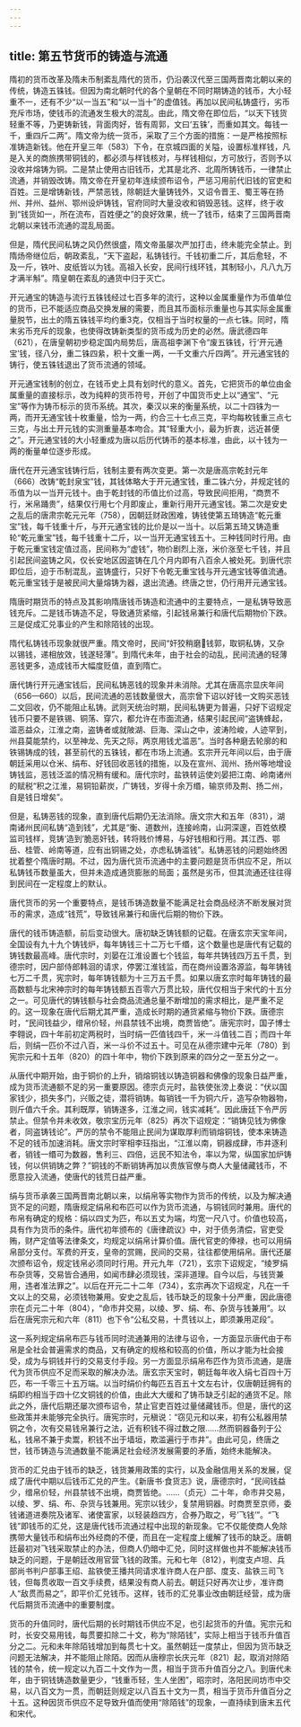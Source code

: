 ```yaml
---
---
---
```

title: 第五节货币的铸造与流通
---





隋初的货币改革及隋未币制紊乱隋代的货币，仍沿袭汉代至三国两晋南北朝以来的传统，铸造五铢钱。但因为南北朝时代的各个皇朝在不同时期铸造的钱币，大小轻重不一，还有不少“以一当五”和“以一当十”的虚值钱。再加以民间私铸盛行，劣币充斥市场，使钱币的流通发生极大的混乱。由此，隋文帝在即位后，“以天下钱货轻重不等，乃更铸新钱，背面肉好，皆有周郭，文曰‘五铢’，而重如其文。每钱一千，重四斤二两”。隋文帝为统一货币，采取了三个方面的措施：一是严格按照标准铸造新钱。他在开皇三年（583）下令，在京城四面的关隘，设置标准样钱，凡是入关的商旅携带铜钱的，都必须与样钱核对，与样钱相似，方可放行，否则予以没收并熔铸为铜。二是禁止使用古旧钱币，尤其是北齐、北周所铸钱币，一律禁止流通，并销毁改铸。隋文帝在开皇初年连续颁布诏令，严惩习用前代旧钱的官吏和百姓。三是增铸新钱，严禁恶钱，除朝廷大量铸钱外，又诏令晋王、蜀王等在扬州、并州、益州、鄂州设炉铸钱，官府同时大量没收和销毁恶钱。这样，终于收到“钱货如一，所在流布，百姓便之”的良好效果，统一了钱币，结束了三国两晋南北朝以来钱币流通的混乱局面。

但是，隋代民间私铸之风仍然很盛，隋文帝虽屡次严加打击，终未能完全禁止。到隋炀帝继位后，朝政紊乱，“天下盗起，私铸钱行。千钱初重二斤，其后愈轻，不及一斤，铁叶、皮纸皆以为钱。高祖入长安，民间行线环钱，其制轻小，凡八九万才满半斛”。隋皇朝在紊乱的通货中归于灭亡。

开元通宝的铸造与流行五铢钱经过七百多年的流行，这种以金属重量作为币值单位的货币，已不能适应商品交换发展的需要，而且其币面标示重量也与其实际金属重量脱节，出土的隋五铢钱平均约重3克，仅相当于当时权量的一点七铢。同时，隋末劣币充斥的现象，也使得改铸新类型的货币成为历史的必然。唐武德四年（621），在唐皇朝初步稳定国内局势后，唐高祖李渊下令“废五铢钱，行‘开元通宝’钱，径八分，重二铢四絫，积十文重一两，一千文重六斤四两”。开元通宝钱的铸行，使五铢钱退出了货币流通的领域。

开元通宝钱制的创立，在钱币史上具有划时代的意义。首先，它把货币的单位由金属重量的直接标示，改为纯粹的货币符号，开创了中国货币史上以“通宝”、“元宝”等作为铸币标示的货币系统。其次，秦汉以来的衡量系统，以二十四铢为一两，而开无通宝钱十枚重量，恰为一两，约合三十七点三克，平均每枚钱重三点七三克，与出土开元钱的实测重量基本吻合。其“轻重大小，最为折衷，远近甚便之”。开元通宝钱的大小轻重成为唐以后历代铸币的基本标准，由此，以十钱为一两的衡量单位逐步形成。

唐代在开元通宝钱铸行后，钱制主要有两次变更。第一次是唐高宗乾封元年（666）改铸“乾封泉宝”钱，其钱体略大于开元通宝钱，重二铢六分，并规定钱的币值为以一当开元钱十。由于乾封钱的币值比价过高，导致民间拒用，“商贾不行，米帛踊贵”，结果仅行用七个月即废止，重新行用开元通宝钱。第二次是安史之乱后的唐肃宗乾元元年（758），因朝廷财政困难，铸钱使第五琦铸造“乾元重宝”钱，每千钱重十斤，与开元通宝钱的比价是以一当十。以后第五琦又铸造重轮“乾元重宝”钱，每千钱重十二斤，以一当开无通宝钱五十。三种钱同时行用。由于乾元重宝钱定值过高，民间称为“虚钱”，物价剧烈上涨，米价涨至七千钱，并且引起民间盗铸之风，仅长安地区因盗铸在几个月内即有八百余人被处死。到唐代宗即位后，迫于币制混乱，盗铸盛行，只好下令乾无重宝钱与开元通宝钱等值流通。乾元重宝钱于是被民间大量熔铸为器，退出流通。终唐之世，仍行用开元通宝钱。

隋唐时期货币的特点及其影响隋唐钱币铸造和流通中的主要特点，一是私铸导致恶钱充斥。二是钱币铸造不足，导致通货紧缩，引起钱帛兼行和唐代后期物价下跌。三是促成汇兑事业的产生和除陌钱的出现。

隋代私铸钱币现象就很严重。隋文帝时，民间“奸狡稍磨钱郭，取铜私铸，又杂以锡钱，递相放效，钱遂轻薄”。到隋代未年，由于社会的动乱，民间流通的轻薄恶钱更多，造成钱币大幅度贬值，直到隋亡。

唐代铸行开元通宝钱后，民间私铸恶钱的现象并未消除。尤其在唐高宗显庆年间（656—660）以后，民间流通的恶钱数量很大，高宗曾下诏以好钱一文购买恶钱二文回收，仍不能阻止私铸。武则天统治时期，民间私铸更为普遍，只好下诏规定钱币只要不是铁锡、铜荡、穿穴，都允许在市面流通，结果引起民间“盗铸蜂起，滥恶益众，江淮之南，盗铸者或就陂湖、巨海、深山之中，波涛险峻，人迹罕到，州县莫能禁约，以至神龙、先天之际，两京用钱尤滥恶”。当时各种磨去轮廓的和铁锡铸成的钱，甚至前代的五铢钱，都在市场上流通。玄宗开元年间以后，由于唐朝廷采用以仓米、绢布、好钱回收恶钱的措施，以及在宣州、润州、扬州等地增设铸钱监，恶钱泛滥的情况稍有缓和。唐代宗时，盐铁转运使刘晏把江南、岭南诸州的赋税“积之江淮，易铜铅薪炭，广铸钱，岁得十余万缗，输京师及荆、扬二州，自是钱日增矣”。

但是，私铸恶钱的现象，直到唐代后期仍无法消除。唐文宗大和五年（831），湖南诸州民间私铸“造到钱”，尤其是“衡、道数州，连接岭南，山洞深邃，百姓依模监司钱样，竞铸‘造到’脆恶奸钱，转将贱价博易，与好钱相和行用。其江西、鄂岳、桂管、岭南等道，应有出铜锡之处，亦虑私铸滥钱”。私铸恶钱的问题始终困扰着整个隋唐时期。不过，因为唐代货币流通中的主要问题是货币供应不足，所以私铸钱币数量虽大，但并未造成通货膨胀的局面；虽然是劣币，但其流通还往往得到民间在一定程度上的默认。

唐代货币的另一个重要特点，是钱币铸造数量不能满足社会商品经济不断发展对货币的需求，造成“钱荒”，导致钱帛兼行和唐代后期的物价下跌。

唐代的钱币铸造额，前后变动很大。唐初缺乏铸钱额的记载。在唐玄宗天宝年间，全国设有九十九个铸钱炉，每年铸钱三十二万七千缗，这个数量也是唐代有记载的铸钱数最高峰。唐代宗时，刘晏在江淮设置七个钱监，每年共铸钱四万五千贯，到德宗时，因户部侍郎韩洄的请求，停罢江淮钱监，而在商州设置洛源监，每年铸钱七万二千贯，宪宗时，每年铸钱额为十三万五千贯。如果以唐玄宗时每年铸钱的最高数额与北宋神宗时的每年铸钱额五百零六万贯比较，唐代仅相当于宋代的十五分之一。可见唐代的铸钱额与社会商品流通总量不断增加的需求相比，是严重不足的。这一现象在唐代后期尤其严重，造成长时期的通货紧缩与物价下跌。唐德宗时，“民间钱益少，缯帛价轻，州县禁钱不出境，商贾皆绝”。唐宪宗时，国子博士李翱说，四十年前初定两税时，当时绢一匹值钱四千，米一斗值钱二百；而四十年后，则绢一匹价不过八百，米一斗价不过五十。可见在从德宗建中元年（780）到宪宗元和十五年（820）的四十年中，物价下跌到原来的四分之一至五分之一。

从唐代中期开始，由于铜价的上升，销熔铜钱以铸造铜器和佛像的现象日益严重，成为货币流通额不足的另一重要原因。德宗贞元时，盐铁使张滂上奏说：“伏以国家钱少，损失多门，兴贩之徒，潜将销铸。每销钱一千为铜六斤，造写杂物器物，则斤值六千余。其利既厚，销铸遂多，江淮之间，钱实减耗”。因此唐廷下令严厉禁止。但禁令并未收效，敬宗宝历元年（825）再次下诏规定：“销铸见钱为佛像者，同盗铸钱论”。严厉的禁令不能阻止民间为谋取厚利而销熔铜钱，使本来铸造不足的钱币加速消耗。唐文宗时宰相李珏指出，“江淮以南，铜器成肆，市井逐利者，销钱一缗可为数器，售利三、四倍，远民不知法令，率以为常，纵国家加炉铸钱，何以供销铸之弊？”铜钱的不断销铸再加以贵族官僚与商人大量储藏钱币，不愿意投入流通，使唐代的钱荒日益严重。

绢与货币承袭三国两晋南北朝以来，以绢帛等实物作为货币的传统，以及为解决通货不足的问题，隋唐规定绢帛和布匹可以作为货币流通，与铜钱同时兼用。唐代的布帛有确定的规格：绢以四丈为匹，布以五丈为端，均宽一尺八寸。价值也较高，具有作为货币的条件。唐代初年颁布的《唐律疏议》中，对于债务清偿，官吏受贿，财产定值等法律条文，均规定以绢帛计算价值。唐代官吏的俸禄，也可以用绢帛部分支付。军费的开支，皇帝的赏赐，民间的交易，往往都使用绢帛。唐代还屡次颁布诏令，规定钱帛必须同时行用。开元九年（721），玄宗下诏规定，“绫罗绢布杂货等，交易皆合通用，如闻市肆必须现钱，深非道理。自今以后，与钱货兼用，违者准法罪之”。以后在开元二十二年（734），玄宗再次下诏规定，凡在一千文以上的交易，必须钱物兼用。安史之乱后，钱币缺乏的现象十分严重，因此唐德宗在贞元二十年（804），“命市井交易，以绫、罗、绢、布、杂货与钱兼用”。以后在唐宪宗元和六年（811）也下令“公私交易，十贯钱以上，即须兼用疋段”。

这一系列规定绢帛布匹与钱币同时流通兼用的法律与诏令，一方面显示唐代由于布帛是全社会普遍需求的商品，又有确定的规格和较高的价值，所以才能为社会接受，成为与铜钱并行的交易支付手段。另一方面显示绢帛布匹作为货币流通，是唐代为货币供应不足而采取的解决办法。唐玄宗天宝时，朝廷每年收入绢七百四十万匹，布一千零三十五万端。以当时绢价约每匹五百五十文左右计，仅唐朝廷拥有的绢即约相当于四十亿文铜钱的价值，由此大大缓和了铸币缺乏引起的通货不足。除此之外，唐代后期还屡次颁布诏令，禁止官吏百姓过量储藏钱币。但是，唐代的这些政策并未能够完全执行。唐宪宗时，元稹说：“窃见元和以来，初有公私器用禁铜之令，次有交易钱帛兼行之法，近有积钱不得过数之限……然而铜器备列于公私，钱帛不兼于卖鬻，积钱不出于墙垣，欺滥遍行于市井”。由此可见，终唐之世，钱币铸造与流通数量不能满足社会经济发展需要的矛盾，始终未能解决。

货币的汇兑由于钱币的缺乏，钱货兼用政策的实行，以及金融信用关系的发展，促成了唐代中期以后钱币汇兑的产生。《新唐书·食货志》说，唐德宗时，“民间钱益少，缯帛价轻，州县禁钱不出境，商贾皆绝。……（贞元）二十年，命市井交易，以绫、罗、绢、布、杂货与钱兼用。宪宗以钱少，复禁用铜器。时商贾至京师，委钱诸道进奏院及诸军、诸使富家，以轻装趋四方，合券乃取之，号’飞钱’”。“飞钱”即钱币的汇兑，这是唐代钱币流通过程中出现的新现象。它不仅能使商人免除携带大量钱币和绢布出外经商的不便，而且在一定程度上缓解了钱币的缺乏。唐朝廷最初对飞钱采取禁止的办法，但商人仍暗中汇兑，同时这样做也并不能解决钱币缺乏的问题，于是朝廷改用官营飞钱的政策。元和七年（812），判度支卢坦、兵部尚书判户部事王绍、盐铁使王播共同请求准许商人在户部、度支、盐铁三司飞钱，但每贯收取一百文手续费，结果没有商人前去。朝廷只好再次让步，准许商人“敌贯而易之”，即平价汇兑钱币。这样，钱币的汇兑事业改由朝廷经营，成为唐代后期货币流通中的重要制度。

货币的升值同时，唐代后期的长时期钱币供应不足，也引起货币的升值。宪宗元和时，长安交易用钱，每贯要扣除二十文，称为“除陌钱”，实际上相当于钱币升值百分之二。元和未年除陌钱增加到每贯七十文。虽然朝廷一度禁止，但因为货币缺乏问题无法解决，并不能阻止除陌。因而从唐穆宗长庆元年（821）起，取消对除陌钱的禁令，统一规定以九百二十文作为一贯，相当于货币升值百分之八。到唐代未年，由于铜钱铸造数量更少，“钱重币轻，生人坐困”，昭宗时，洛阳民间坊市中交易，以八百文为一贯，而朝廷则规定以八百五十文为一贯，相当于货币升值百分之十五。这种因货币供应不足导致升值而使用“除陌钱”的现象，一直持续到唐末五代和宋代。